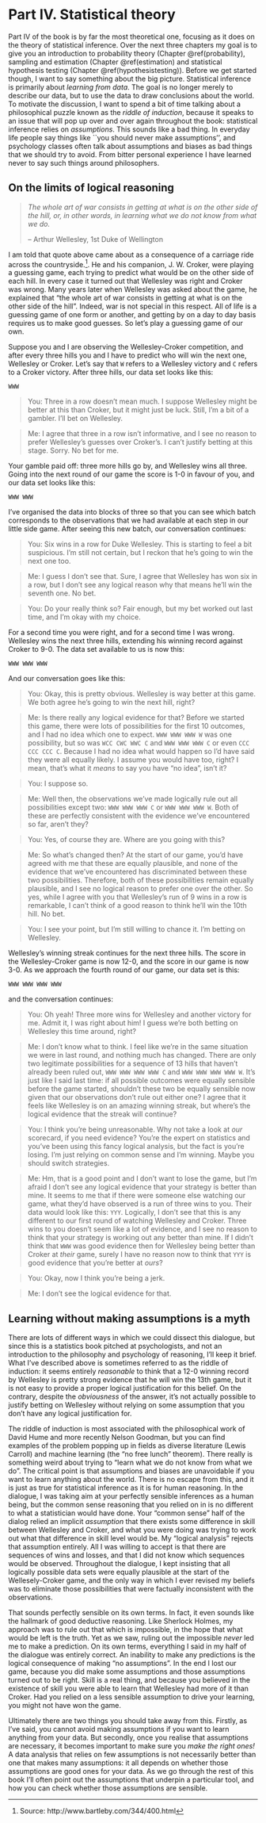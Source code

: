# Part IV. Statistical theory {-} 

Part IV of the book is by far the most theoretical one, focusing as it does on the theory of statistical inference. Over the next three chapters my goal is to give you an introduction to probability theory (Chapter \@ref(probability), sampling and estimation (Chapter \@ref(estimation) and statistical hypothesis testing (Chapter \@ref(hypothesistesting)). Before we get started though, I want to say something about the big picture. Statistical inference is primarily about *learning from data*. The goal is no longer merely to describe our data, but to use the data to draw conclusions about the world. To motivate the discussion, I want to spend a bit of time talking about a philosophical puzzle known as the *riddle of induction*, because it speaks to an issue that will pop up over and over again throughout the book: statistical inference relies on *assumptions*. This sounds like a bad thing. In everyday life people say things like ``you should never make assumptions'', and psychology classes often talk about assumptions and biases as bad things that we should try to avoid. From bitter personal experience I have learned never to say such things around philosophers. 

## On the limits of logical reasoning {-}
>*The whole art of war consists in getting at what is on the other side of the hill, or, in other words, in learning what we do not know from what we do.*
>
>-- Arthur Wellesley, 1st Duke of Wellington

I am told that quote above came about as a consequence of a carriage ride across the countryside.^[Source: http://www.bartleby.com/344/400.html]. He and his companion, J. W. Croker, were playing a guessing game, each trying to predict what would be on the other side of each hill. In every case it turned out that Wellesley was right and Croker was wrong. Many years later when Wellesley was asked about the game, he explained that "the whole art of war consists in getting at what is on the other side of the hill". Indeed, war is not special in this respect. All of life is a guessing game of one form or another, and getting by on a day to day basis requires us to make good guesses. So let's play a guessing game of our own. 

Suppose you and I are observing the Wellesley-Croker competition, and after every three hills you and I have to predict who will win the next one, Wellesley or Croker. Let's say that `W` refers to a Wellesley victory and `C` refers to a Croker victory. After three hills, our data set looks like this:
```
WWW
```

> You: Three in a row doesn't mean much. I suppose Wellesley might be better at this than Croker, but it might just be luck. Still, I'm a bit of a gambler. I'll bet on Wellesley.

> Me: I agree that three in a row isn't informative, and I see no reason to prefer Wellesley's guesses over Croker's. I can't justify betting at this stage. Sorry. No bet for me.

Your gamble paid off: three more hills go by, and Wellesley wins all three. Going into the next round of our game the score is 1-0 in favour of you, and our data set looks like this:
```
WWW WWW
```
I've organised the data into blocks of three so that you can see which batch corresponds to the observations that we had available at each step in our little side game. After seeing this new batch, our conversation continues:

> You: Six wins in a row for Duke Wellesley. This is starting to feel a bit suspicious. I'm still not certain, but I reckon that he's going to win the next one too.

> Me: I guess I don't see that. Sure, I agree that Wellesley has won six in a row, but I don't see any logical reason why that means he'll win the seventh one. No bet.

> You: Do your really think so? Fair enough, but my bet worked out last time, and I'm okay with my choice.

For a second time you were right, and for a second time I was wrong. Wellesley wins the next three hills, extending his winning record against Croker to 9-0. The data set available to us is now this: 
```
WWW WWW WWW
```
And our conversation goes like this:

> You: Okay, this is pretty obvious. Wellesley is way better at this game. We both agree he's going to win the next hill, right?

> Me: Is there really any logical evidence for that? Before we started this game, there were lots of possibilities for the first 10 outcomes, and I had no idea which one to expect. `WWW WWW WWW W` was one possibility, but so was `WCC CWC WWC C` and `WWW WWW WWW C` or even `CCC CCC CCC C`. Because I had no idea what would happen so I'd have said they were all equally likely. I assume you would have too, right? I mean, that's what it *means* to say you have "no idea", isn't it?

> You: I suppose so.

> Me: Well then, the observations we've made logically rule out all possibilities except two: `WWW WWW WWW C` or `WWW WWW WWW W`. Both of these are perfectly consistent with the evidence we've encountered so far, aren't they?  

> You: Yes, of course they are. Where are you going with this?

> Me: So what's changed then? At the start of our game, you'd have agreed with me that these are equally plausible, and none of the evidence that we've encountered has discriminated between these two possibilities. Therefore, both of these possibilities remain equally plausible, and I see no logical reason to prefer one over the other. So yes, while I agree with you that Wellesley's run of 9 wins in a row is remarkable, I can't think of a good reason to think he'll win the 10th hill. No bet.

> You: I see your point, but I'm still willing to chance it. I'm betting on Wellesley.

Wellesley's winning streak continues for the next three hills. The score in the Wellesley-Croker game is now 12-0, and the score in our game is now 3-0. As we approach the fourth round of our game, our data set is this:
```
WWW WWW WWW WWW
```
and the conversation continues:

> You: Oh yeah! Three more wins for Wellesley and another victory for me. Admit it, I was right about him! I guess we're both betting on Wellesley this time around, right?

> Me: I don't know what to think. I feel like we're in the same situation we were in last round, and nothing much has changed. There are only two legitimate possibilities for a sequence of 13 hills that haven't already been ruled out, `WWW WWW WWW WWW C` and `WWW WWW WWW WWW W`. It's just like I said last time: if all possible outcomes were equally sensible before the game started, shouldn't these two be equally sensible now given that our observations don't rule out either one? I agree that it feels like Wellesley is on an amazing winning streak, but where's the logical evidence that the streak will continue?

> You: I think you're being unreasonable. Why not take a look at *our* scorecard, if you need evidence? You're the expert on statistics and you've been using this fancy logical analysis, but the fact is you're losing. I'm just relying on common sense and I'm winning. Maybe you should switch strategies.

> Me: Hm, that is a good point and I don't want to lose the game, but I'm afraid I don't see any logical evidence that your strategy is better than mine. It seems to me that if there were someone else watching our game, what they'd have observed is a run of three wins to you. Their data would look like this: `YYY`. Logically, I don't see that this is any different to our first round of watching Wellesley and Croker. Three wins to you doesn't seem like a lot of evidence, and I see no reason to think that your strategy is working out any better than mine. If I didn't think that `WWW` was good evidence then for Wellesley being better than Croker at *their* game, surely I have no reason now to think that `YYY` is good evidence that you're better at *ours*?

> You: Okay, now I think you're being a jerk.

> Me: I don't see the logical evidence for that.

## Learning without making assumptions is a myth {-}
There are lots of different ways in which we could dissect this dialogue, but since this is a statistics book pitched at psychologists, and not an introduction to the philosophy and psychology of reasoning, I'll keep it brief. What I've described above is sometimes referred to as the riddle of induction: it seems entirely *reasonable* to think that a 12-0 winning record by Wellesley is pretty strong evidence that he will win the 13th game, but it is not easy to provide a proper logical justification for this belief. On the contrary, despite the *obviousness* of the answer, it's not actually possible to justify betting on Wellesley without relying on some assumption that you don't have any logical justification for. 

The riddle of induction is most associated with the philosophical work of David Hume and more recently Nelson Goodman, but you can find examples of the problem popping up in fields as diverse literature (Lewis Carroll) and machine learning (the "no free lunch" theorem). There really is something weird about trying to "learn what we do not know from what we do". The critical point is that assumptions and biases are unavoidable if you want to learn anything about the world. There is no escape from this, and it is just as true for statistical inference as it is for human reasoning. In the dialogue, I was taking aim at your perfectly sensible inferences as a human being, but the common sense reasoning that you relied on in is no different to what a statistician would have done. Your "common sense" half of the dialog relied  an implicit *assumption* that there exists some difference in skill between Wellesley and Croker, and what you were doing was trying to work out what that difference in skill level would be. My "logical analysis" rejects that assumption entirely. All I was willing to accept is that there are sequences of wins and losses, and that I did not know which sequences would be observed. Throughout the dialogue, I kept insisting that all logically possible data sets were equally plausible at the start of the Wellesely-Croker game, and the only way in which I ever revised my beliefs was to eliminate those possibilities that were factually inconsistent with the observations. 

That sounds perfectly sensible on its own terms. In fact, it even sounds like the hallmark of good deductive reasoning. Like Sherlock Holmes, my approach was to rule out that which is impossible, in the hope that what would be left is the truth. Yet as we saw, ruling out the impossible *never* led me to make a prediction. On its own terms, everything I said in my half of the dialogue was entirely correct. An inability to make any predictions is the logical consequence of making "no assumptions". In the end I lost our game, because you did make some assumptions and those assumptions turned out to be right. Skill is a real thing, and because you believed in the existence of skill you were able to learn that Wellesley had more of it than Croker. Had you relied on a less sensible assumption to drive your learning, you might not have won the game. 

Ultimately there are two things you should take away from this. Firstly, as I've said, you cannot avoid making assumptions if you want to learn anything from your data. But secondly, once you realise that assumptions are necessary, it becomes important to make sure you *make the right ones!* A data analysis that relies on few assumptions is not necessarily better than one that makes many assumptions: it all depends on whether those assumptions are good ones for your data. As we go through the rest of this book I'll often point out the assumptions that underpin a particular tool, and how you can check whether those assumptions are sensible. 
